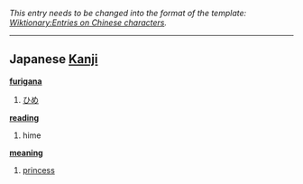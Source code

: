 ''This entry needs to be changed into the format of the template: [[Wiktionary:Entries on Chinese characters]].''
----

== Japanese [[Kanji]] ==                                          

'''[[furigana]]'''
# [[ひめ]]

'''[[reading]]'''
# hime

'''[[meaning]]'''
# [[princess]]